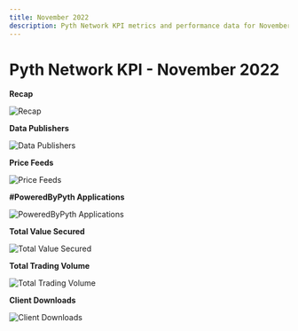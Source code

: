 ```yaml
---
title: November 2022
description: Pyth Network KPI metrics and performance data for November 2022.
---
```


# Pyth Network KPI - November 2022

**Recap**

![Recap](/images/kpi/november-22/Momentum%20November-22.jpg)

**Data Publishers**

![Data Publishers](/images/kpi/november-22/Publisher%20Growth%20November%20v2.png)

**Price Feeds**

![Price Feeds](/images/kpi/november-22/Price%20Feeds%20November.png)

**#PoweredByPyth Applications**

![PoweredByPyth Applications](/images/kpi/november-22/Apps%20Integrations.png)

**Total Value Secured**

![Total Value Secured](/images/kpi/november-22/November%20dApps%20TVS.png)

**Total Trading Volume**

![Total Trading Volume](/images/kpi/november-22/November%20Trading%20Volume.png)

**Client Downloads**

![Client Downloads](/images/kpi/november-22/Client%20Downloads%20Cumulative%20November.png)
